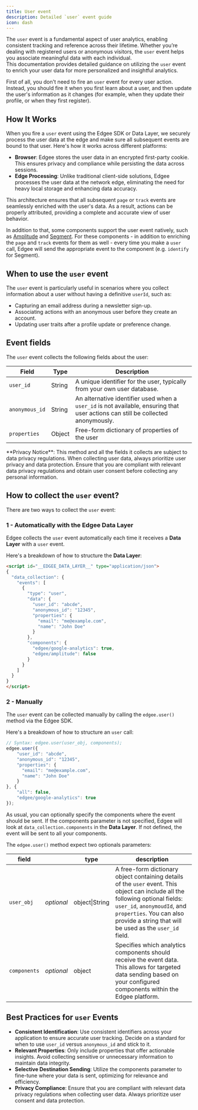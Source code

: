 ```yaml
---
title: User event
description: Detailed `user` event guide
icon: dash
---
```



<EdgeeSdk />

The `user` event is a fundamental aspect of user analytics, enabling consistent tracking and reference across their lifetime. 
Whether you’re dealing with registered users or anonymous visitors, the `user` event helps you associate meaningful data with each individual.  
This documentation provides detailed guidance on utilizing the `user` event to enrich 
your user data for more personalized and insightful analytics.

First of all, you don't need to fire an `user` event for every user action. Instead, you should fire it when 
you first learn about a user, and then update the user's information as it changes (for example, when they update their profile, or when they first register).

## How It Works  

When you fire a `user` event using the Edgee SDK or Data Layer, we securely process the user data at the edge and make sure all subsequent events are bound to that user.
Here's how it works across different platforms:  

- **Browser**: Edgee stores the user data in an encrypted first-party cookie. This ensures privacy and compliance while persisting the data across sessions.  
- **Edge Processing**: Unlike traditional client-side solutions, Edgee processes the user data at the network edge, eliminating the need for heavy local storage and enhancing data accuracy.  

This architecture ensures that all subsequent `page` or `track` events are seamlessly enriched with the user's data. As a result, actions can be properly attributed, providing a complete and accurate view of user behavior.

In addition to that, some components support the user event natively, such as [Amplitude](/components/data-collection/amplitude) and [Segment](/components/data-collection/segment).
For these components - in addition to enriching the `page` and `track` events for them as well - every time you make a `user` call, Edgee will send the appropriate event to the component (e.g. `identify` for Segment).


## When to use the `user` event  

The `user` event is particularly useful in scenarios where you collect information about a user without having a definitive `userId`, such as:  
- Capturing an email address during a newsletter sign-up.  
- Associating actions with an anonymous user before they create an account.  
- Updating user traits after a profile update or preference change.  


## Event fields

The `user` event collects the following fields about the user:

Field | Type | Description
----- | ---- | ---
`user_id` | String | A unique identifier for the user, typically from your own user database.
`anonymous_id` | String | An alternative identifier used when a `user_id` is not available, ensuring that user actions can still be collected anonymously.
`properties` | Object | Free-form dictionary of properties of the user

<Warning>
  **Privacy Notice**:
  This method and all the fields it collects are subject to data privacy regulations.
  When collecting user data, always prioritize user privacy and data protection.
  Ensure that you are compliant with relevant data privacy regulations and obtain user consent before collecting any personal information.
</Warning>

## How to collect the `user` event?

There are two ways to collect the `user` event:

### 1 - Automatically with the **Edgee Data Layer**

Edgee collects the `user` event automatically each time it receives a **Data Layer** with a `user` event.

Here's a breakdown of how to structure the **Data Layer**:

```html
<script id="__EDGEE_DATA_LAYER__" type="application/json">
{
  "data_collection": {
    "events": [
      {
        "type": "user",
        "data": {
          "user_id": "abcde",
          "anonymous_id": "12345",
          "properties": {
            "email": "me@example.com",
            "name": "John Doe"
          }
        },
        "components": {
          "edgee/google-analytics": true,
          "edgee/amplitude": false
        }
      }
    ]
  }
}
</script>
```

### 2 - Manually 

The `user` event can be collected manually by calling the `edgee.user()` method via the Edgee SDK.

Here's a breakdown of how to structure an `user` call:

```javascript
// Syntax: edgee.user(user_obj, components);
edgee.user({
    "user_id": "abcde",
    "anonymous_id": "12345",
    "properties": {
      "email": "me@example.com",
      "name": "John Doe"
    }
}, {
    "all": false,
    "edgee/google-analytics": true
});
```

As usual, you can optionally specify the components where the event should be sent. If the components parameter is not
specified, Edgee will look at `data_collection.components` in the **Data Layer**. If not defined, the event will be sent to all your components.

The `edgee.user()` method expect two optionals parameters:

field |    | type | description
--- | -- |--- | ---
`user_obj` | _optional_ | object\|String | A free-form dictionary object containing details of the `user` event. This object can include all the following optional fields: `user_id`, `anonymoudId`, and `properties`. You can also provide a string that will be used as the `user_id` field.
`components` | _optional_ | object | Specifies which analytics components should receive the event data. This allows for targeted data sending based on your configured components within the Edgee platform.


## Best Practices for `user` Events

- **Consistent Identification**: Use consistent identifiers across your application to ensure accurate user tracking. Decide on a standard for when to use `user_id` versus `anonymous_id` and stick to it.
- **Relevant Properties**: Only include properties that offer actionable insights. Avoid collecting sensitive or unnecessary information to maintain data integrity.
- **Selective Destination Sending**: Utilize the components parameter to fine-tune where your data is sent, optimizing for relevance and efficiency.
- **Privacy Compliance**: Ensure that you are compliant with relevant data privacy regulations when collecting user data. Always prioritize user consent and data protection.
